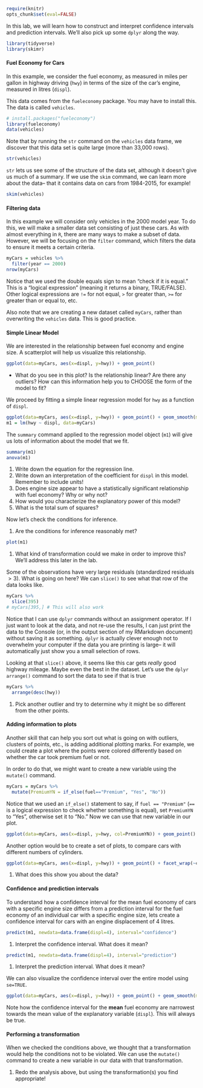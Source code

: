 ```r
require(knitr)
opts_chunk$set(eval=FALSE)
```

In this lab, we will learn how to construct and interpret confidence intervals and prediction intervals. We'll also pick up some `dplyr` along the way. 

```r
library(tidyverse)
library(skimr)
```

#### Fuel Economy for Cars

In this example, we consider the fuel economy, as measured in miles per gallon in highway driving (`hwy`) in terms of the size of the car's engine, measured in litres (`displ`). 

This data comes from the `fueleconomy` package. You may have to install this. The data is called `vehicles`. 

```r
# install.packages("fueleconomy")
library(fueleconomy)
data(vehicles)
```

Note that by running the `str` command on the `vehicles` data frame, we discover that this data set is quite large (more than 33,000 rows). 

```r
str(vehicles)
```

`str` lets us see some of the structure of the data set, although it doesn't give us much of a summary. If we use the `skim` command, we can learn more about the data-- that it contains data on cars from 1984-2015, for example!

```r
skim(vehicles)
```

#### Filtering data

In this example we will consider only vehicles in the 2000 model year. To do this, we will make a smaller data set consisting of just these cars. As with almost everything in `R`, there are many ways to make a subset of data. However, we will be focusing on the `filter` command, which filters the data to ensure it meets a certain criteria. 

```r
myCars = vehicles %>% 
  filter(year == 2000)
nrow(myCars)
```

Notice that we used the double equals sign to mean "check if it is equal." This is a "logical expression" (meaning it returns a binary, TRUE/FALSE). Other logical expressions are `!=` for not equal, `>` for greater than, `>=` for greater than or equal to, etc. 

Also note that we are creating a new dataset called `myCars`, rather than overwriting the `vehicles` data. This is good practice.

#### Simple Linear Model

We are interested in the relationship between fuel economy and engine size. A scatterplot will help us visualize this relationship. 

```r
ggplot(data=myCars, aes(x=displ, y=hwy)) + geom_point()
```

* What do you see in this plot? Is the relationship linear? Are there any outliers? How can this information help you to CHOOSE the form of the model to fit? 


We proceed by fitting a simple linear regression model for `hwy` as a function of `displ`. 

```r
ggplot(data=myCars, aes(x=displ, y=hwy)) + geom_point() + geom_smooth(method=lm, se=FALSE)
m1 = lm(hwy ~ displ, data=myCars)
```

The `summary` command applied to the regression model object (`m1`) will give us lots of information about the model that we fit.

```r
summary(m1)
anova(m1)
```

#. Write down the equation for the regression line. 
#. Write down an interpretation of the coefficient for `displ` in this model. Remember to include units!
#. Does engine size appear to have a statistically significant relationship with fuel economy? Why or why not? 
#. How would you characterize the explanatory power of this model? 
#. What is the total sum of squares?

Now let's check the conditions for inference. 

#. Are the conditions for inference reasonably met? 

```r
plot(m1)
```

#. What kind of transformation could we make in order to improve this? We'll address this later in the lab.

Some of the observations have very large residuals (standardized residuals $> 3$). What is going on here? We can `slice()` to see what that row of the data looks like. 

```r
myCars %>% 
  slice(395) 
# myCars[395,] # This will also work
```

Notice that I can use `dplyr` commands without an assignment operator. If I just want to look at the data, and not re-use the results, I can just print the data to the Console (or, in the output section of my RMarkdown document) without saving it as something. `dplyr` is actually clever enough not to overwhelm your computer if the data you are printing is large-- it will automatically just show you a small selection of rows. 


Looking at that `slice()` above, it seems like this car gets *really* good highway mileage. Maybe even the best in the dataset. Let's use the `dplyr` `arrange()` command to sort the data to see if that is true

```r
myCars %>%
  arrange(desc(hwy))
```

#. Pick another outlier and try to determine why it might be so different from the other points. 

#### Adding information to plots

Another skill that can help you sort out what is going on with outliers, clusters of points, etc., is adding additional plotting marks. For example, we could create a plot where the points were colored differently based on whether the car took premium fuel or not. 

In order to do that, we might want to create a new variable using the `mutate()` command. 

```r
myCars = myCars %>%
  mutate(PremiumYN = if_else(fuel=="Premium", "Yes", "No"))
```

Notice that we used an `if_else()` statement to say, if `fuel == "Premium"` (`==` is a logical expression to check whether something is equal), set `PremiumYN` to "Yes", otherwise set it to "No." Now we can use that new variable in our plot. 

```r
ggplot(data=myCars, aes(x=displ, y=hwy, col=PremiumYN)) + geom_point()
```


Another option would be to create a set of plots, to compare cars with different numbers of cylinders. 

```r
ggplot(data=myCars, aes(x=displ, y=hwy)) + geom_point() + facet_wrap(~cyl)
```


#. What does this show you about the data?


#### Confidence and prediction intervals

To understand how a confidence interval for the mean fuel economy of cars with a specific engine size differs from a prediction interval for the fuel economy of an individual car with a specific engine size, lets create a confidence interval for cars with an engine displacement of 4 litres. 

```r
predict(m1, newdata=data.frame(displ=4), interval="confidence")
```

#. Interpret the confidence interval. What does it mean?

```r
predict(m1, newdata=data.frame(displ=4), interval="prediction")
```

#. Interpret the prediction interval. What does it mean?

We can also visualize the confidence interval over the entire model using `se=TRUE`. 


```r
ggplot(data=myCars, aes(x=displ, y=hwy)) + geom_point() + geom_smooth(method=lm, se=TRUE)
```

Note how the confidence interval for the **mean** fuel economy are narrowest towards the mean value of the explanatory variable (`displ`). This will always be true. 


#### Performing a transformation

When we checked the conditions above, we thought that a transformation would help the conditions not to be violated. We can use the `mutate()` command to create a new variable in our data with that transformation. 

#. Redo the analysis above, but using the transformation(s) you find appropriate!








